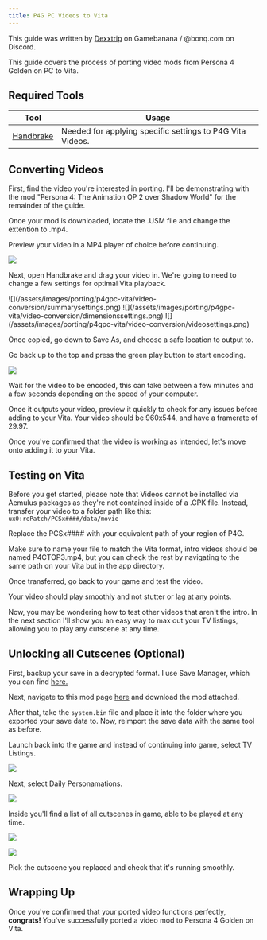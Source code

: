 ```yaml
---
title: P4G PC Videos to Vita
---
```




This guide was written by [Dexxtrip](https://gamebanana.com/members/2225195) on Gamebanana / @bonq.com on Discord.

This guide covers the process of porting video mods from Persona 4 Golden on PC to Vita.

## Required Tools

| Tool      | Usage |
| ----------- | ----------- |
| [Handbrake](https://handbrake.fr/downloads.php)      | Needed for applying specific settings to P4G Vita Videos.      |

## Converting Videos

First, find the video you're interested in porting. I'll be demonstrating with the mod "Persona 4: The Animation OP 2 over Shadow World" for the remainder of the guide.

Once your mod is downloaded, locate the .USM file and change the extention to .mp4.

Preview your video in a MP4 player of choice before continuing.

 ![](/assets/images/porting/p4gpc-vita/video-conversion/mp4preview.png)

Next, open Handbrake and drag your video in. We're going to need to change a few settings for optimal Vita playback.

<Tabs>
<TabItem value="p4gvitavideossummary" label="Summary">
 ![](/assets/images/porting/p4gpc-vita/video-conversion/summarysettings.png)
</TabItem>

<TabItem value="p4gvitavideosdimensions" label="Dimensions">
 ![](/assets/images/porting/p4gpc-vita/video-conversion/dimensionssettings.png)
</TabItem>

<TabItem value="p4gvitavideosvideo" label="Video">
 ![](/assets/images/porting/p4gpc-vita/video-conversion/videosettings.png)
</TabItem>
</Tabs>

Once copied, go down to Save As, and choose a safe location to output to.

Go back up to the top and press the green play button to start encoding.

 ![](/assets/images/porting/p4gpc-vita/video-conversion/encodingbutton.png)

Wait for the video to be encoded, this can take between a few minutes and a few seconds depending on the speed of your computer.

Once it outputs your video, preview it quickly to check for any issues before adding to your Vita. Your video should be 960x544, and have a framerate of 29.97.

Once you've confirmed that the video is working as intended, let's move onto adding it to your Vita.

## Testing on Vita

Before you get started, please note that Videos cannot be installed via Aemulus packages as they're not contained inside of a .CPK file. Instead, transfer your video to a folder path like this: `ux0:rePatch/PCSx####/data/movie` 

Replace the PCSx#### with your equivalent path of your region of P4G.

Make sure to name your file to match the Vita format, intro videos should be named P4CTOP3.mp4, but you can check the rest by navigating to the same path on your Vita but in the app directory.

Once transferred, go back to your game and test the video.

Your video should play smoothly and not stutter or lag at any points.

Now, you may be wondering how to test other videos that aren't the intro. In the next section I'll show you an easy way to max out your TV listings, allowing you to play any cutscene at any time.

## Unlocking all Cutscenes (Optional)

First, backup your save in a decrypted format. I use Save Manager, which you can find [here.](https://github.com/d3m3vilurr/vita-savemgr/releases)

Next, navigate to this mod page [here](https://gamebanana.com/mods/50904) and download the mod attached.

After that, take the `system.bin` file and place it into the folder where you exported your save data to. Now, reimport the save data with the same tool as before.

Launch back into the game and instead of continuing into game, select TV Listings. 

 ![](/assets/images/porting/p4gpc-vita/video-conversion/mainmenu.png)

Next, select Daily Personamations. 

  ![](/assets/images/porting/p4gpc-vita/video-conversion/tvlistingsview.png)

Inside you'll find a list of all cutscenes in game, able to be played at any time.

 ![](/assets/images/porting/p4gpc-vita/video-conversion/dailypersonamations.png)

 ![](/assets/images/porting/p4gpc-vita/video-conversion/cutscenelist.png)

Pick the cutscene you replaced and check that it's running smoothly.

## Wrapping Up

Once you've confirmed that your ported video functions perfectly, **congrats!** You've successfully ported a video mod to Persona 4 Golden on Vita.